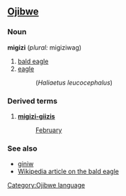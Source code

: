 ==[[Ojibwe]]==
===Noun===
'''migizi''' (''plural:'' migiziwag)

# [[bald eagle]]
# [[eagle]]
#: (''Haliaetus leucocephalus'')

===Derived terms===
#'''[[namebini-giizis|migizi-giizis]]'''
#:[[February]]

===See also===
*[[giniw]]
*[[w:bald eagle|Wikipedia article on the bald eagle]]

[[Category:Ojibwe language]]